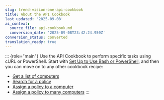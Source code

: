 ```yaml
---
slug: trend-vision-one-api-cookbook
title: About the API Cookbook
last_updated: '2025-09-08'
ai_context:
  source_file: api-cookbook.md
  conversion_date: '2025-09-08T23:42:24.950Z'
conversion_status: converted
translation_ready: true
---
```


::: {role="main"}
Use the API Cookbook to perform specific tasks using cURL or PowerShell. Start with [Set Up to Use Bash or PowerShell](set-up-use-bash-or-powershell.mdx), and then you can move on to any other cookbook recipe:

- [Get a list of computers](get-list-computers-bash-powershell.mdx)
- [Search for a policy](search-for-policy-bash-powershell.mdx)
- [Assign a policy to a computer](policy-computer-bash-powershell.mdx)
- [Assign a policy to many computers](multi-policy-bash-powershell.mdx)
:::
